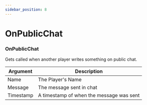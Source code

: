 ```yaml
---
sidebar_position: 8
---
```


# OnPublicChat

### OnPublicChat
Gets called when another player writes something on public chat.

| Argument  | Description                              |
|-----------|------------------------------------------|
| Name      | The Player's Name                        |
| Message   | The message sent in chat                 |
| Timestamp | A timestamp of when the message was sent |